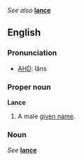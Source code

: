 ''See also'' '''[[lance]]'''

==English==
===Pronunciation===
*[[w:AHD|AHD]]: lăns
===Proper noun===
'''Lance'''

#A male [[given name]].

===Noun===
''See'' '''[[lance]]'''
